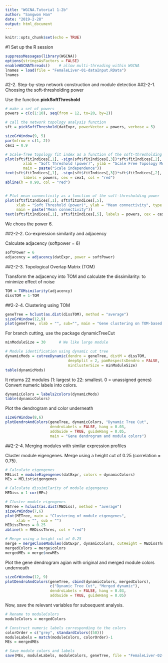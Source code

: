 ---
title: "WGCNA.Tutorial 1-2b"
author: "Sangwon Han"
date: "2019-2-28"
output: html_document
---

```{r setup, include=FALSE}
knitr::opts_chunk$set(echo = TRUE)
```

#1 Set up the R session

```{r}
suppressMessages(library(WGCNA))
options(stringsAsFactors = FALSE)
enableWGCNAThreads()    # allow multi-threading within WGCNA
lnames = load(file = "FemaleLiver-01-dataInput.RData")
lnames
```

#2-2. Step-by-step network construction and module detection
##2-2-1. Choosing the soft-thresholding power

Use the function **pickSoftThreshold**
```{r}
# make a set of powers
powers = c(c(1:10), seq(from = 12, to=20, by=2))

# call the network topology analysis function
sft = pickSoftThreshold(datExpr, powerVector = powers, verbose = 5)

sizeGrWindow(9, 5)
par(mfrow = c(1, 2))
cex1 = 0.9

# Scale-free topology fit index as a function of the soft-thresholding power (type = "n" mean no coordinate)
plot(sft$fitIndices[,1], -sign(sft$fitIndices[,3])*sft$fitIndices[,2],
        xlab = "Soft Threshold (power)", ylab = "Scale Free Topology Model Fit, signed R^2", type = "n",
        main = paste("Scale independence"))                     
text(sft$fitIndices[,1], -sign(sft$fitIndices[,3])*sft$fitIndices[,2],
        labels = powers, cex = cex1, col = "red")
abline(h = 0.90, col = "red")


# Plot mean connectivity as a function of the soft-thresholding power
plot(sft$fitIndices[,1], sft$fitIndices[,5],
     xlab = "Soft Threshold (power)", ylab = "Mean connectivity", type = "n",
     main = paste("Mean connectivity"))
text(sft$fitIndices[,1], sft$fitIndices[,5], labels = powers, cex = cex1, col = "red")

```

We choos the power 6.


##2-2-2. Co-expression similarity and adjacency

Calculate adjacency (softpower = 6)
```{r}
softPower = 6
adjacency = adjacency(datExpr, power = softPower)
```


##2-2-3. Topological Overlap Matrix (TOM)

Transform the adjacency into TOM and calculate the dissimilarity: to minimize effect of noise
```{r}
TOM = TOMsimilarity(adjacency)
dissTOM = 1-TOM
```


##2-2-4. Clustering using TOM
```{r}
geneTree = hclust(as.dist(dissTOM), method = "average")
sizeGrWindow(12,9)
plot(geneTree, xlab = "", sub="", main = "Gene clustering on TOM-based dissimilarity", label = FALSE, hang = 0.04)
```

For branch cutting, use the package dynamicTreeCut
```{r}
minModuleSize = 30      # We like large module

# Module identification using dynamic cut tree
dynamicMods = cutreeDynamic(dendro = geneTree, distM = dissTOM,
                            deepSplit = 2, pamRespectsDendro = FALSE,
                            minClusterSize = minModuleSize)
table(dynamicMods)
```

It returns 22 modules (1: largest to 22: smallest. 0 = unassigned genes)
Convert numeric labels into colors.

```{r}
dynamicColors = labels2colors(dynamicMods)
table(dynamicColors)
```

Plot the dendrogram and color underneath
```{r}
sizeGrWindow(8,6)
plotDendroAndColors(geneTree, dynamicColors, "Dynamic Tree Cut",
                    dendroLabels = FALSE, hang = 0.03,
                    addGuide = TRUE, guideHang = 0.05,
                    main = "Gene dendrogram and module colors")
```



##2-2-4. Merging modules with similar expression profiles

Cluster module eigengenes. Merge using a height cut of 0.25 (correlation = 0.75).
```{r}
# Calculate eigengenes
MEList = moduleEigengenes(datExpr, colors = dynamicColors)
MEs = MEList$eigengenes

# Calculate dissimilarity of module eigengenes
MEDiss = 1-cor(MEs)

# Cluster module eigengenes
METree = hclust(as.dist(MEDiss), method = "average")
sizeGrWindow(7,6)
plot(METree, main = "Clustering of module eigengenes",
     xlab = "", sub = "")
MEDissThres = 0.25
abline(h = MEDissThres, col = "red")

# Merge using a height cut of 0.25 
merge = mergeCloseModules(datExpr, dynamicColors, cutHeight = MEDissThres, verbose = 3)
mergedColors = merge$colors
mergedMEs = merge$newMEs
```


Plot the gene dendrogram agian with original and merged module colors underneath
```{r}
sizeGrWindow(12, 9)
plotDendroAndColors(geneTree, cbind(dynamicColors, mergedColors),
                    c("Dynamic Tree Cut", "Merged dynamic"),
                    dendroLabels = FALSE, hang = 0.03,
                    addGuide = TRUE, guideHang = 0.05)
```


Now, save the  relevant variables for subsequent analysis.
```{r}
# Rename to moduleColors
moduleColors = mergedColors 

# Construct numeric labels corresponding to the colors
colorOrder = c("grey", standardColors((50)))
moduleLabels = match(moduleColors, colorOrder)-1
MEs = mergedMEs

# Save module colors and labels
save(MEs, moduleLabels, moduleColors, geneTree, file = "FemaleLiver-02-networkConstruction-stepByStep.RData")
```



